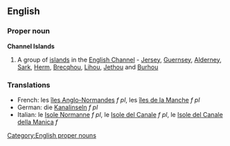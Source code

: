 ==English==

===Proper noun===
{{wikipedia}}
'''Channel Islands'''
# A group of [[island]]s in the [[English Channel]] - [[Jersey]], [[Guernsey]], [[Alderney]], [[Sark]], [[Herm]], [[Brecqhou]], [[Lihou]], [[Jethou]] and [[Burhou]] 

===Translations===
*French: les [[îles Anglo-Normandes]] ''f pl'', les [[îles de la Manche]] ''f pl''
*German: die [[Kanalinseln]] ''f pl''
*Italian: le [[Isole Normanne]] ''f pl'', le [[Isole del Canale]] ''f pl'', le [[Isole del Canale della Manica]] ''f''

[[Category:English proper nouns]]